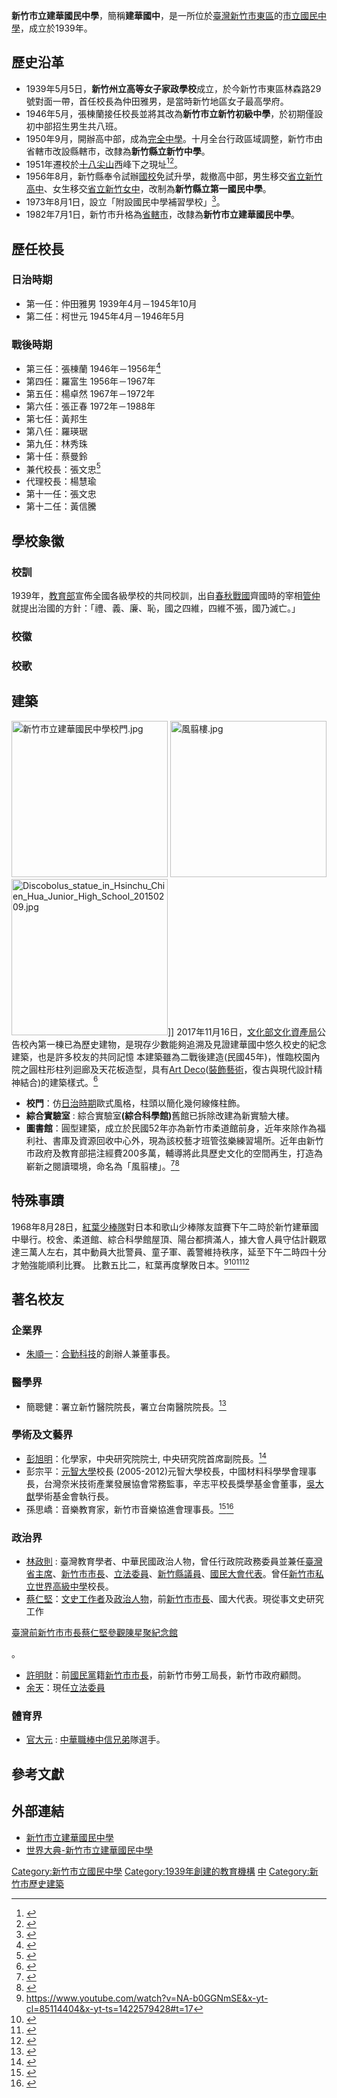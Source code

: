{{coord|24.793964|120.976725|type:landmark|display=title}}
{{Infobox School
|name           = 新竹市立建華國民中學
|other_name     = Hsinchu Chien Hua Junior High School
|logo          = [[File:舊建華國中校徽.png|200px]]
|image=
|caption=建華國中校門
|motto          = 禮義廉恥，莊勤武睦
|established    = 1939年5月5日
|type           = 市立國民中學
|district       = {{TWN}}[[新竹市|新竹市]]
|principal      = 黃信騰
|grades         = 一至三年級
|address        = [[新竹市|新竹市]][[東區_(新竹市)|東區]]學府路2號
|website        = http://www.chjh.hc.edu.tw
}}
'''新竹市立建華國民中學'''，簡稱'''建華國中'''，是一所位於[[臺灣|臺灣]][[新竹市|新竹市]][[東區_(新竹市)|東區]]的[[新竹市政府|市立]][[國民中學|國民中學]]，成立於1939年。

== 歷史沿革 ==
*1939年5月5日，'''新竹州立高等女子家政學校'''成立，於今新竹市東區林森路29號對面一帶，首任校長為仲田雅男，是當時新竹地區女子最高學府。
*1946年5月，張棟蘭接任校長並將其改為'''新竹市立新竹初級中學'''，於初期僅設初中部招生男生共八班。
*1950年9月，開辦高中部，成為[[完全中學|完全中學]]。十月全台行政區域調整，新竹市由省轄市改設縣轄市，改隸為'''新竹縣立新竹中學'''。
*1951年遷校於[[十八尖山|十八尖山]]西峰下之現址<ref>{{Cite web |url=http://sowhc.sow.org.tw/html/observation/eighteen/01/01.html |title=存档副本 |access-date=2015-01-31 |archive-date=2015-02-03 |archive-url=https://web.archive.org/web/20150203094102/http://sowhc.sow.org.tw/html/observation/eighteen/01/01.html }}</ref><ref>{{Cite web |url=http://nicecasio.pixnet.net/blog/post/354658433-%E6%96%B0%E7%AB%B9%E5%B8%82-%E5%8D%81%E5%85%AB%E5%B0%96%E5%B1%B1-%E6%AD%B7%E5%8F%B2%E6%B2%BF%E9%9D%A9 |title=存档副本 |access-date=2021-12-22 |archive-date=2019-05-22 |archive-url=https://web.archive.org/web/20190522222700/http://nicecasio.pixnet.net/blog/post/354658433-%E6%96%B0%E7%AB%B9%E5%B8%82-%E5%8D%81%E5%85%AB%E5%B0%96%E5%B1%B1-%E6%AD%B7%E5%8F%B2%E6%B2%BF%E9%9D%A9 }}</ref>。
*1956年8月，新竹縣奉令試辦[[國校|國校]]免試升學，裁撤高中部，男生移交[[國立新竹高級中學|省立新竹高中]]、女生移交[[國立新竹女子高級中學|省立新竹女中]]，改制為'''新竹縣立第一國民中學'''。
*1973年8月1日，設立「附設國民中學補習學校」<ref>{{Cite web |url=http://www.chjh.hc.edu.tw/front/bin/ptlist.phtml?Category=1 |title=存档副本 |access-date=2015-01-28 |archive-url=https://web.archive.org/web/20141015121800/http://www.chjh.hc.edu.tw/front/bin/ptlist.phtml?Category=1 |archive-date=2014-10-15 |dead-url=yes }}</ref>。
*1982年7月1日，新竹市升格為[[省轄市|省轄市]]，改隸為'''新竹市立建華國民中學'''。

== 歷任校長 ==
===日治時期===
*第一任：仲田雅男 1939年4月－1945年10月
*第二任：柯世元 1945年4月－1946年5月

===戰後時期===
*第三任：張棟蘭 1946年－1956年<ref>{{Cite web |url=http://www.hcccb.gov.tw/chinese/05tour/tour_f02.asp?titleId=255 |title=存档副本 |access-date=2015-01-31 |archive-date=2016-12-20 |archive-url=https://web.archive.org/web/20161220080724/http://www.hcccb.gov.tw/chinese/05tour/tour_f02.asp?titleId=255 }}</ref>
*第四任：羅富生 1956年－1967年
*第五任：楊卓然 1967年－1972年
*第六任：張正春 1972年－1988年
*第七任：黃邦生
*第八任：羅瑛琚
*第九任：林秀珠
*第十任：蔡曼鈴
*兼代校長：張文忠<ref>{{Cite web |url=http://163.19.104.19/newschool/t001.htm |title=存档副本 |access-date=2015-01-31 |archive-url=https://web.archive.org/web/20160304222048/http://163.19.104.19/newschool/t001.htm |archive-date=2016-03-04 |dead-url=yes }}</ref>
*代理校長：楊慧瑜
*第十一任：張文忠
*第十二任：黃信騰

==學校象徽==
===校訓===
1939年，[[中華民國教育部|教育部]]宣佈全國各級學校的共同校訓，出自[[春秋戰國|春秋戰國]]齊國時的宰相[[管仲|管仲]]就提出治國的方針：「禮、義、廉、恥，國之四維，四維不張，國乃滅亡。」

===校徽===
{{Gallery
|title=
|footer=
|width=150
|height=150
|lines=1
|File:新竹縣立新竹第一中學校徽.png|[[新竹縣|新竹縣]]立新竹第一中學'''時期的校徽
|File:舊建華國中校徽.png|[[新竹縣|新竹縣]]立建華國中'''改名初期的校徽
|File:S-badge.jpg|[[新竹市|新竹市]]立建華國中'''後期的校徽，2019年重新啟用改名初期的校徽
}}

===校歌===
{{Quotation|
:<big>'''新竹縣立新竹第一中學校歌'''</big>
:擬詞：楊家駱
:擬曲：[[張錦鴻|張錦鴻]]
:(第一部) 
:臺員古與神州通 滄桑幾歷懸海東 
:延平壤夷歸版圖 竹塹建廳首北封 
:繩美應勉四育備 戮力為期九州同 
:明志前徽今未沫 莫付泱泱大國風
:古奇峰
:(第二部) 
:虎頭山下鳴晨鐘 九仞常賴ㄧ貴功 
:迎曦初仰典型在 歌薰郊外作育洪 
:遙望叢崗盡鎖翠 隔市巨浸遂浮空 
:青草湖邊弦歌起 書聲環繞 大國風
:古奇峰
}}

{{Quotation|
:<big>'''新竹市立建華國中校歌'''</big>
:作詞：李克承
:作曲：[[李永剛|李永剛]]
:蘶蘶建華  一中改造  俯瞰台灣海峽  背倚介壽山坳  
:看長空萬里  神州霧遙  想乘風宗慤  定遠班超  田單  光武  典範崇高 
:中華兒女志氣豪  打好基礎趁年少  趁年少  
:我們要復興中華  促進大同  將人類推向康莊大道
}}
{{clear}}

==建築==
[[File:新竹市立建華國民中學校門.jpg|250px]]
[[File:風翦樓.jpg|250px]]
[[File:Discobolus_statue_in_Hsinchu_Chien_Hua_Junior_High_School_20150209.jpg|250px]]]]
2017年11月16日，[[中華民國文化部|文化部]][[文化部文化資產局|文化資產局]]公告校內第一棟已為歷史建物，是現存少數能夠追溯及見證建華國中悠久校史的紀念建築，也是許多校友的共同記憶
本建築雖為二戰後建造(民國45年)，惟臨校園內院之圓柱形柱列迴廊及天花板造型，具有[[Art_Deco|Art Deco]]([[裝飾風藝術|裝飾藝術]]，復古與現代設計精神結合)的建築樣式。<ref name=":0">{{Cite web|url=https://nchdb.boch.gov.tw/assets/overview/historicalBuilding/20180306000003|title=新竹市立建華國民中學|accessdate=|author=|date=|publisher=國家文化資產網|archive-date=2019-05-20|archive-url=https://web.archive.org/web/20190520230928/https://nchdb.boch.gov.tw/assets/overview/historicalBuilding/20180306000003}}</ref>
*'''校門'''：仿[[台灣日治時期|日治時期]]歐式風格，柱頭以簡化幾何線條柱飾。
*'''綜合實驗室''' : 綜合實驗室'''(綜合科學館)'''舊館已拆除改建為新實驗大樓。
*'''圖書館'''：圓型建築，成立於民國52年亦為新竹市柔道館前身，近年來除作為福利社、書庫及資源回收中心外，現為該校藝才班管弦樂練習場所。近年由新竹市政府及教育部挹注經費200多萬，輔導將此具歷史文化的空間再生，打造為嶄新之閱讀環境，命名為「風翦樓」。<ref>{{Cite web |url=http://www.tynews.com.tw/news.php?action=show&nid=124444 |title=存档副本 |access-date=2015-01-31 |archive-date=2019-05-20 |archive-url=https://web.archive.org/web/20190520030021/http://www.tynews.com.tw/news.php?action=show&nid=124444 }}</ref><ref>{{cite web |url=http://www.hccg.gov.tw/web/News?command=showDetail&postId=250916 |title=存档副本 |accessdate=2015-01-31 |deadurl=yes |archiveurl=https://web.archive.org/web/20150202035808/http://www.hccg.gov.tw/web/News?command=showDetail&postId=250916 |archivedate=2015-02-02 }}</ref>

==特殊事蹟==
1968年8月28日，[[紅葉少棒隊|紅葉少棒隊]]對日本和歌山少棒隊友誼賽下午二時於新竹建華國中舉行。校舍、柔道館、綜合科學館屋頂、陽台都擠滿人，據大會人員守估計觀眾達三萬人左右，其中動員大批警員、童子軍、義警維持秩序，延至下午二時四十分才勉強能順利比賽。 比數五比二，紅葉再度擊敗日本。<ref>https://www.youtube.com/watch?v=NA-b0GGNmSE&x-yt-cl=85114404&x-yt-ts=1422579428#t=17</ref><ref>{{cite web |url=http://120.126.83.211/root1/artsandcultures/yang/file/100411140108-red%20leave%201968.pdf |title=存档副本 |accessdate=2015-01-28 |deadurl=yes |archiveurl=https://web.archive.org/web/20150202113548/http://120.126.83.211/root1/artsandcultures/yang/file/100411140108-red%20leave%201968.pdf |archivedate=2015-02-02 }}</ref><ref>{{Cite web |url=http://mypaper.pchome.com.tw/robert_tu2895/post/1321827084 |title=存档副本 |access-date=2015-01-28 |archive-date=2019-05-20 |archive-url=https://web.archive.org/web/20190520122918/http://mypaper.pchome.com.tw/robert_tu2895/post/1321827084 }}</ref><ref>{{Cite web |url=http://city.udn.com/63078/5191548 |title=存档副本 |access-date=2015-02-02 |archive-date=2019-05-20 |archive-url=https://web.archive.org/web/20190520041716/http://city.udn.com/63078/5191548 }}</ref>

==著名校友==
===企業界===
*[[朱順一|朱順一]]：[[合勤科技|合勤科技]]的創辦人兼董事長。

===醫學界===
*簡聰健：署立新竹醫院院長，署立台南醫院院長。<ref>{{Cite web |url=http://library.hchs.hc.edu.tw/hchshistory/menu/alumni_4_10.html |title=存档副本 |access-date=2015-02-02 |archive-date=2016-03-04 |archive-url=https://web.archive.org/web/20160304110116/http://library.hchs.hc.edu.tw/hchshistory/menu/alumni_4_10.html }}</ref>

===學術及文藝界===
*[[彭旭明|彭旭明]]：化學家，中央研究院院士, 中央研究院首席副院長。<ref>{{Cite web |url=http://www.most.gov.tw/SciencePrize/2013/pages/2013prizes_1.html |title=存档副本 |access-date=2015-02-02 |archive-url=https://web.archive.org/web/20151124005157/https://www.most.gov.tw/SciencePrize/2013/pages/2013prizes_1.html |archive-date=2015-11-24 |dead-url=yes }}</ref>
*彭宗平：[[元智大學|元智大學]]校長 (2005-2012)元智大學校長，中國材料科學學會理事長，台灣奈米技術產業發展協會常務監事，辛志平校長獎學基金會董事，[[吳大猷|吳大猷]]學術基金會執行長。
*孫思嶠：音樂教育家，新竹市音樂協進會理事長。<ref>{{cite web |url=http://music.web2.nhcue.edu.tw/ezfiles/19/1019/attach/76/pta_8418_3234942_26058.pdf |title=存档副本 |accessdate=2015年1月31日 |deadurl=yes |archiveurl=https://web.archive.org/web/20150202034309/http://music.web2.nhcue.edu.tw/ezfiles/19/1019/attach/76/pta_8418_3234942_26058.pdf |archivedate=2015年2月2日 |df= }}</ref><ref>{{Cite web |url=http://www.hceb.edu.tw/lkc/personal%20data/%AE%5D%AB%E4%E5i%20%C2%B2%A4%B6.htm |title=存档副本 |access-date=2015-01-31 |archive-date=2016-03-04 |archive-url=https://web.archive.org/web/20160304125151/http://www.hceb.edu.tw/lkc/personal%20data/%AE%5D%AB%E4%E5i%20%C2%B2%A4%B6.htm }}</ref>

===政治界===
*[[林政則|林政則]] : 臺灣教育學者、中華民國政治人物，曾任行政院政務委員並兼任[[臺灣省主席|臺灣省主席]]、[[新竹市市長|新竹市市長]]、[[立法委員|立法委員]]、[[新竹縣議員|新竹縣議員]]、[[國民大會代表|國民大會代表]]。曾任[[新竹市私立世界高級中學|新竹市私立世界高級中學]]校長。
*[[蔡仁堅|蔡仁堅]]：[[文史工作者|文史工作者]]及[[政治人物|政治人物]]，前[[新竹市市長|新竹市市長]]、國大代表。現從事文史研究工作<ref>
[http://big5.am765.com/jl/jlzt/jldt/200906/t20090624_465574.htm 臺灣前新竹市市長蔡仁堅參觀陳星聚紀念館] {{webarchive|url=https://web.archive.org/web/20100124035539/http://big5.am765.com/jl/jlzt/jldt/200906/t20090624_465574.htm |date=2010-01-24 }}</ref>。
*[[許明財|許明財]]：前[[國民黨|國民黨]]籍[[新竹市市長|新竹市市長]]，前新竹市勞工局長，新竹市政府顧問。
*[[余天|余天]]：現任[[立法委員|立法委員]]

===體育界===
*[[官大元|官大元]] : [[中華職業棒球大聯盟|中華職棒]][[中信兄弟|中信兄弟]]隊選手。

==參考文獻==
{{references}}

== 外部連結 ==
{{Commonscat|Hsinchu Chien Hua Junior High School}}
*[http://www.chjh.hc.edu.tw 新竹市立建華國民中學] {{Wayback|url=http://www.chjh.hc.edu.tw/ |date=20200224005537 }}
*[[wikia:zh.worldpedias:新竹市立建華國民中學|世界大典-新竹市立建華國民中學]]
{{新竹市國民中小學}}

[[Category:新竹市立國民中學|Category:新竹市立國民中學]]
[[Category:1939年創建的教育機構|Category:1939年創建的教育機構]]
[[Category:新竹市東區學校|中]]
[[Category:新竹市歷史建築|Category:新竹市歷史建築]]